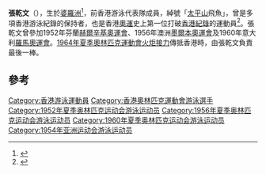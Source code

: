 {{Otheruses|張乾文|subject=香港50、60年代的游泳運動員|other=電視監製}}
'''張乾文'''（{{bd|1932年|6月15日||}}），生於[[婆罗洲|婆羅洲]]<ref>{{Cite web|url=http://www.sports-reference.com/olympics/athletes/ch/cheung-kin-man-1.html|title=Cheung Kin Man Bio, Stats, and Results|accessdate=2017-09-27|work=Olympics at Sports-Reference.com|language=en|archive-date=2009-02-11|archive-url=https://web.archive.org/web/20090211171735/http://www.sports-reference.com/olympics/athletes/ch/cheung-kin-man-1.html|dead-url=yes}}</ref>，前香港游泳代表隊成員，綽號「[[太平山_(香港)|太平山]]飛魚」，曾是多項香港游泳紀錄的保持者，也是香港[[奥林匹克运动会|奧運]]史上第一位打破[[香港紀錄|香港紀錄]]的運動員<ref>{{Cite web|url=http://rthk.hk/elearning/sports/olympics/timeline.htm|title=走進奧運|accessdate=2017-09-27|work=rthk.hk|archive-date=2016-03-05|archive-url=https://web.archive.org/web/20160305120809/http://rthk.hk/elearning/sports/olympics/timeline.htm|dead-url=no}}</ref>。張乾文曾參加1952年芬蘭[[1952年夏季奥林匹克运动会|赫爾辛基奧運會]]、1956年澳洲[[1956年夏季奥林匹克运动会|墨爾本奧運會]]及1960年意大利[[1960年夏季奥林匹克运动会|羅馬奧運會]]。[[1964年夏季奧林匹克運動會火炬接力|1964年夏季奧林匹克運動會火炬接力]]傳抵香港時，由張乾文負責最後一棒。

==參考==
{{reflist}}

{{DEFAULTSORT:Cheung Kin Man}}
[[Category:香港游泳運動員|Category:香港游泳運動員]]
[[Category:香港奧林匹克運動會游泳選手|Category:香港奧林匹克運動會游泳選手]]
[[Category:1952年夏季奥林匹克运动会游泳运动员|Category:1952年夏季奥林匹克运动会游泳运动员]]
[[Category:1956年夏季奥林匹克运动会游泳运动员|Category:1956年夏季奥林匹克运动会游泳运动员]]
[[Category:1960年夏季奥林匹克运动会游泳运动员|Category:1960年夏季奥林匹克运动会游泳运动员]]
[[Category:1954年亚洲运动会游泳运动员|Category:1954年亚洲运动会游泳运动员]]